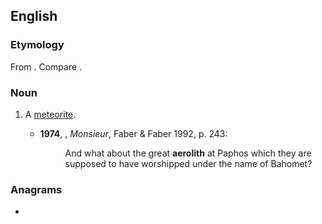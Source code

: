 ==English==

===Etymology===
From {{confix|aero|lith|lang=en}}. Compare {{m|en|aerolite}}.

===Noun===
{{en-noun}}

# {{lb|en|chiefly|_|historical}} A [[meteorite]].
#* '''1974''', {{w|Lawrence Durrell}}, ''Monsieur'', Faber & Faber 1992, p. 243:
#*: And what about the great '''aerolith''' at Paphos which they are supposed to have worshipped under the name of Bahomet?

===Anagrams===
* {{anagrams|en|earth oil}}